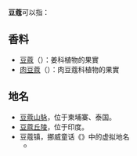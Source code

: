 '''豆蔻'''可以指：

== 香料 ==
*[[豆蔻|豆蔻]]（{{lang-en|cardamom}}）：姜科植物的果實
*[[肉豆蔻|肉豆蔻]]（{{lang-en|nutmeg}}）：肉豆蔻科植物的果實

== 地名 ==
* [[豆蔻山脉|豆蔻山脉]]，位于柬埔寨、泰国。
* [[豆蔻丘陵|豆蔻丘陵]]，位于印度。
* 豆蔻镇，挪威童话《{{le|豆蔻镇的居民和强盗|When the Robbers Came to Cardamom Town}}》中的虚拟地名
** {{le|豆蔻镇 (主题公园)|Cardamom Town (theme park)}}

{{disambig}}